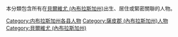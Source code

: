 本分類包含所有在[[貝爾維尤_(內布拉斯加州)|貝爾維尤 (內布拉斯加州)]]出生、居住或緊密關聯的人物。

{{DEFAULTSORT:貝爾維尤}}
[[Category:内布拉斯加州各县人物|Category:内布拉斯加州各县人物]]
[[Category:薩皮郡_(內布拉斯加州)人物|Category:薩皮郡 (內布拉斯加州)人物]]
[[Category:貝爾維尤_(內布拉斯加州)|Category:貝爾維尤 (內布拉斯加州)]]